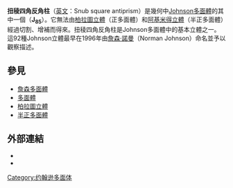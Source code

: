 {{noteTA
|1=zh-hans:约翰逊; zh-hant:詹森;
}}
{{Infobox_Polyhedron with net | Image_File      = snub_square_antiprism.png 
  | Polyhedron_Type = [[詹森多面體|詹森多面體]] <br> [[扭稜雙五角椎|J<sub>84</sub>]] - '''J<sub>85</sub>''' - [[球形屋根|J<sub>86</sub>]]
  | Face_List       = [[三角形|三角形]]×24 <br> [[正方形|正方形]]×2 
  | Face_Count      = 26
  | Edge_Count      = 40 
  | Vertex_Count    = 16 
  | Symmetry_Group  = [[D4v群|''D<sub>4v</sub>''群]] 
  | Vertex_List     = 8(3<sup>5</sup>) <br> 8(3<sup>4</sup>.4) 
  | Dual            = - 
  | Property_List   = [[凸集|凸多面體]]
  | Net_Image_File=Johnson solid 85 net.png
}}
'''扭稜四角反角柱'''（[[英文|英文]]：Snub square antiprism）是幾何中[[Johnson多面體|Johnson多面體]]的其中一個（'''J<sub>85</sub>'''）。它無法由[[柏拉圖立體|柏拉圖立體]]（正多面體）和[[阿基米得立體|阿基米得立體]]（半正多面體）經過切割、增補而得來。扭稜四角反角柱是Johnson多面體中的基本立體之一。這92種Johnson立體最早在1996年由[[詹森·諾曼|詹森·諾曼]]（Norman Johnson）命名並予以觀察描述。

==參見==
* [[詹森多面體|詹森多面體]]
* [[多面體|多面體]]
* [[柏拉圖立體|柏拉圖立體]]
* [[半正多面體|半正多面體]]

==外部連結==
* {{MathWorld | urlname=JohnsonSolid | title=Johnson Solid}}
* {{MathWorld | urlname=Sphenocorona  | title=Snub square antiprism}}

{{Polyhedron-stub}}
[[Category:约翰逊多面体|Category:约翰逊多面体]]